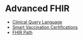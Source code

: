 # Advanced FHIR

- [Clinical Query Language](advanced-fhir/cql)
- [Smart Vaccination Certifications](advanced-fhir/smart-vax-certs)
- [FHIR Path](https://github.com/opensrp/fhircore/blob/main/docs/advanced-fhir/fhir_path.mdx)
